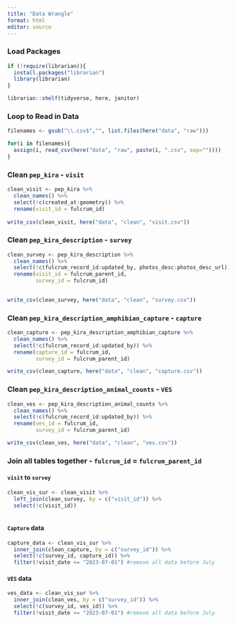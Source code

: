 ```yaml
---
title: "Data Wrangle"
format: html
editor: source
---
```


### Load Packages

```r
if (!require(librarian)){
  install.packages("librarian")
  library(librarian)
}

librarian::shelf(tidyverse, here, janitor)
```

### Loop to Read in Data

```r

filenames <- gsub("\\.csv$","", list.files(here("data", "raw")))

for(i in filenames){
  assign(i, read_csv(here("data", "raw", paste(i, ".csv", sep=""))))
}


```

### Clean `pep_kira` - `visit`

```r

clean_visit <- pep_kira %>% 
  clean_names() %>% 
  select(!c(created_at:geometry)) %>% 
  rename(visit_id = fulcrum_id)
  
write_csv(clean_visit, here("data", "clean", "visit.csv"))

```

### Clean `pep_kira_description` - `survey`

```r

clean_survey <- pep_kira_description %>% 
  clean_names() %>% 
  select(!c(fulcrum_record_id:updated_by, photos_desc:photos_desc_url)) %>% 
  rename(visit_id = fulcrum_parent_id,
         survey_id = fulcrum_id)
  

write_csv(clean_survey, here("data", "clean", "survey.csv"))

```

### Clean `pep_kira_description_amphibian_capture` - `capture`

```r

clean_capture <- pep_kira_description_amphibian_capture %>% 
  clean_names() %>% 
  select(!c(fulcrum_record_id:updated_by)) %>% 
  rename(capture_id = fulcrum_id,
         survey_id = fulcrum_parent_id)

write_csv(clean_capture, here("data", "clean", "capture.csv"))

```

### Clean `pep_kira_description_animal_counts` - `VES`

```r

clean_ves <- pep_kira_description_animal_counts %>% 
  clean_names() %>% 
  select(!c(fulcrum_record_id:updated_by)) %>% 
  rename(ves_id = fulcrum_id,
         survey_id = fulcrum_parent_id)

write_csv(clean_ves, here("data", "clean", "ves.csv"))

```

### Join all tables together - `fulcrum_id` = `fulcrum_parent_id`

#### `visit` to `survey`

```r

clean_vis_sur <- clean_visit %>% 
  left_join(clean_survey, by = c("visit_id")) %>% 
  select(!c(visit_id))
  

```

#### `Capture` data

```r

capture_data <- clean_vis_sur %>% 
  inner_join(clean_capture, by = c("survey_id")) %>% 
  select(!c(survey_id, capture_id)) %>% 
  filter(!visit_date <= "2023-07-01") #remove all data before July


```

#### `VES` data

```r

ves_data <- clean_vis_sur %>% 
  inner_join(clean_ves, by = c("survey_id")) %>% 
  select(!c(survey_id, ves_id)) %>% 
  filter(!visit_date <= "2023-07-01") #remove all data before July

```
